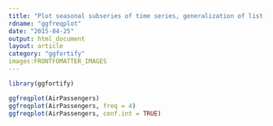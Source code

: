 ```yaml
---
title: "Plot seasonal subseries of time series, generalization of list("stats::monthplot")"
rdname: "ggfreqplot"
date: "2015-04-25"
output: html_document
layout: article
category: "ggfortify"
images:FRONTFOMATTER_IMAGES
---
```


```r
library(ggfortify)
```

```r

ggfreqplot(AirPassengers)
ggfreqplot(AirPassengers, freq = 4)
ggfreqplot(AirPassengers, conf.int = TRUE)



```